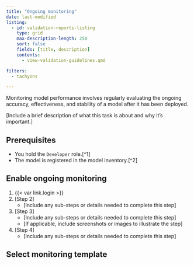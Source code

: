 ```yaml
---
title: "Ongoing monitoring"
date: last-modified
listing:
  - id: validation-reports-listing
    type: grid
    max-description-length: 250
    sort: false
    fields: [title, description]
    contents:
      - view-validation-guidelines.qmd

filters:
  - tachyons

---
```


Monitoring model performance involves regularly evaluating the ongoing accuracy, effectiveness, and stability of a model after it has been deployed.

[Include a brief description of what this task is about and why it's important.]

## Prerequisites

- You hold the `Developer` role.[^1]
- The model is registered in the model inventory.[^2]

## Enable ongoing monitoring

<!-- STEP ONE BELOW IS LOGIN TO THE VM, REPLACE IF NECESSARY -->

1. {{< var link.login >}}
2. [Step 2]
   - [Include any sub-steps or details needed to complete this step]
3. [Step 3]
   - [Include any sub-steps or details needed to complete this step]
   - [If applicable, include screenshots or images to illustrate the step]
4. [Step 4]
   - [Include any sub-steps or details needed to complete this step]

## Select monitoring template

<!-- ## Troubleshooting

[Include any common issues or errors that may arise during the task and how to resolve them.] -->

<!-- ## What's next

[Summarize the task and provide any next steps or resources for the user to continue their learning or work.] -->

